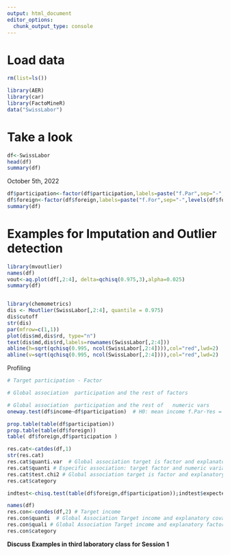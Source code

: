 ---
output: html_document
editor_options: 
  chunk_output_type: console
---


# Load data

```{r}
rm(list=ls())

library(AER)
library(car)
library(FactoMineR)
data("SwissLabor")
```

# Take a look

```{r}
df<-SwissLabor
head(df)
summary(df)
```

October 5th, 2022

```{r}
df$participation<-factor(df$participation,labels=paste("f.Par",sep="-",levels(df$participation)))
df$foreign<-factor(df$foreign,labels=paste("f.For",sep="-",levels(df$foreign)))
summary(df)


```


# Examples for Imputation and Outlier detection 

```{r}
library(mvoutlier)
names(df)
vout<-aq.plot(df[,2:4], delta=qchisq(0.975,3),alpha=0.025)
summary(df)


library(chemometrics)
dis <- Moutlier(SwissLabor[,2:4], quantile = 0.975)
dis$cutoff
str(dis)
par(mfrow=c(1,1))
plot(dis$md,dis$rd, type="n")
text(dis$md,dis$rd,labels=rownames(SwissLabor[,2:4]))
abline(h=sqrt(qchisq(0.995, ncol(SwissLabor[,2:4]))),col="red",lwd=2)
abline(v=sqrt(qchisq(0.995, ncol(SwissLabor[,2:4]))),col="red",lwd=2)
```

Profiling

```{r}
# Target participation - Factor

# Global association  participation and the rest of factors

# Global association  participation and the rest of   numeric vars
oneway.test(df$income~df$participation)  # H0: mean income f.Par-Yes = mean income f.Par-NO pvalue=P(H0)= 2 e-7 << 0.05 -> H0 Rejected - Income and Participation association proof

prop.table(table(df$participation))
prop.table(table(df$foreign))
table( df$foreign,df$participation ) 

res.cat<-catdes(df,1)
str(res.cat)
res.cat$quanti.var  # Global association target is factor and explanatory variables numeric
res.cat$quanti # Especific association: target factor and numeric variables
res.cat$test.chi2 # Global association target is factor and explanatory factors
res.cat$category

indtest<-chisq.test(table(df$foreign,df$participation));indtest$expected

names(df)
res.con<-condes(df,2) # Target income 
res.con$quanti  # Global Association Target income and explanatory covariates
res.con$quali # Global Association Target income and explanatory factors
res.con$category

```

**Discuss Examples in third laboratory class for Session 1**